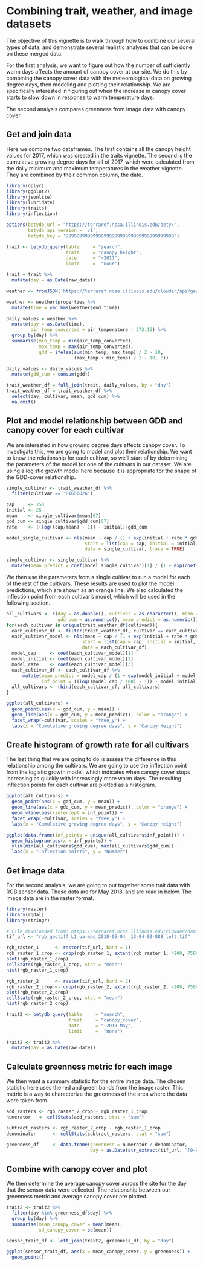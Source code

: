 # Combining trait, weather, and image datasets

The objective of this vignette is to walk through how to combine our several types of data, and demonstrate several realistic analyses that can be done on these merged data. 

For the first analysis, we want to figure out how the number of sufficiently warm days affects the amount of canopy cover at our site. We do this by combining the canopy cover data with the meteorological data on growing degree days, then modeling and plotting their relationship. We are specifically interested in figuring out when the increase in canopy cover starts to slow down in response to warm temperature days. 

The second analysis compares greenness from image data with canopy cover. 

## Get and join data

Here we combine two dataframes. 
The first contains all the canopy height values for 2017, which was created in the traits vignette. 
The second is the cumulative growing degree days for all of 2017, which were calculated from the daily minimum and maximum temperatures in the weather vignette. 
They are combined by their common column, the date. 

```r
library(dplyr)
library(ggplot2)
library(jsonlite)
library(lubridate)
library(traits)
library(inflection)

options(betydb_url = "https://terraref.ncsa.illinois.edu/bety/",
        betydb_api_version = 'v1', 
        betydb_key = '9999999999999999999999999999999999999999')
```

```r
trait <- betydb_query(table     = "search", 
                      trait     = "canopy_height", 
                      date      = "~2017",
                      limit     =  "none")

trait = trait %>% 
  mutate(day = as.Date(raw_date))
```

```r
weather <- fromJSON('https://terraref.ncsa.illinois.edu/clowder/api/geostreams/datapoints?stream_id=46431&since=2017-01-01&until=2017-12-31', flatten = FALSE)

weather <- weather$properties %>% 
  mutate(time = ymd_hms(weather$end_time))

daily_values = weather %>% 
  mutate(day = as.Date(time), 
         air_temp_converted = air_temperature - 273.15) %>% 
  group_by(day) %>% 
  summarise(min_temp = min(air_temp_converted), 
            max_temp = max(air_temp_converted), 
            gdd = ifelse(sum(min_temp, max_temp) / 2 > 10, 
                         (max_temp + min_temp) / 2 - 10, 0))

daily_values <- daily_values %>% 
  mutate(gdd_cum = cumsum(gdd))
```

```r
trait_weather_df = full_join(trait, daily_values, by = "day")
trait_weather_df = trait_weather_df %>% 
  select(day, cultivar, mean, gdd_cum) %>% 
  na.omit()
```

## Plot and model relationship between GDD and canopy cover for each cultivar

We are interested in how growing degree days affects canopy cover. 
To investigate this, we are going to model and plot their relationship. 
We want to know the relationship for each cultivar, so we'll start of by determining the parameters of the model for one of the cultivars in our dataset. 
We are using a logistic growth model here because it is appropriate for the shape of the GDD-cover relationship. 

```r
single_cultivar <- trait_weather_df %>% 
  filter(cultivar == "PI656026")

cap     <- 150
initial <- 25
mean    <- single_cultivar$mean[67]
gdd_cum <- single_cultivar$gdd_cum[67]
rate    <- ((log((cap/mean) - 1)) - initial)/gdd_cum

model_single_cultivar <- nls(mean ~ cap / (1 + exp(initial + rate * gdd_cum)), 
                             start = list(cap = cap, initial = initial, rate = rate),
                             data = single_cultivar, trace = TRUE)

single_cultivar <- single_cultivar %>% 
  mutate(mean_predict = coef(model_single_cultivar)[1] / (1 + exp(coef(model_single_cultivar)[2] + coef(model_single_cultivar)[3] * gdd_cum)))
```

We then use the parameters from a single cultivar to run a model for each of the rest of the cultivars. 
These results are used to plot the model predictions, which are shown as an orange line. 
We also calculated the inflection point from each cultivar's model, which will be used in the following section. 

```r
all_cultivars <- c(day = as.double(), cultivar = as.character(), mean = as.numeric(), 
                   gdd_cum = as.numeric(), mean_predict = as.numeric())
for(each_cultivar in unique(trait_weather_df$cultivar)){
  each_cultivar_df <- filter(trait_weather_df, cultivar == each_cultivar)
  each_cultivar_model <- nls(mean ~ cap / (1 + exp(initial + rate * gdd_cum)), 
                            start = list(cap = cap, initial = initial, rate = rate),
                            data = each_cultivar_df)
  model_cap     <- coef(each_cultivar_model)[1]
  model_initial <- coef(each_cultivar_model)[2]
  model_rate    <- coef(each_cultivar_model)[3]
  each_cultivar_df <- each_cultivar_df %>% 
      mutate(mean_predict = model_cap / (1 + exp(model_initial + model_rate * gdd_cum)), 
             inf_point = ((log((model_cap / 100) - 1)) - model_initial) / model_rate)
  all_cultivars <- rbind(each_cultivar_df, all_cultivars)
}

ggplot(all_cultivars) +
  geom_point(aes(x = gdd_cum, y = mean)) +
  geom_line(aes(x = gdd_cum, y = mean_predict), color = "orange") +
  facet_wrap(~cultivar, scales = "free_y") +
  labs(x = "Cumulative growing degree days", y = "Canopy Height")
```

## Create histogram of growth rate for all cultivars

The last thing that we are going to do is assess the difference in this relationship among the cultivars. 
We are going to use the inflection point from the logistic growth model, which indicates when canopy cover stops increasing as quickly with increasingly more warm days. 
The resulting inflection points for each cultivar are plotted as a histogram. 

```r
ggplot(all_cultivars) +
  geom_point(aes(x = gdd_cum, y = mean)) +
  geom_line(aes(x = gdd_cum, y = mean_predict), color = "orange") +
  geom_vline(aes(xintercept = inf_point)) +
  facet_wrap(~cultivar, scales = "free_y") +
  labs(x = "Cumulative growing degree days", y = "Canopy Height")

ggplot(data.frame(inf_points = unique(all_cultivars$inf_point))) +
  geom_histogram(aes(x = inf_points)) +
  xlim(min(all_cultivars$gdd_cum), max(all_cultivars$gdd_cum)) +
  labs(x = "Inflection points", y = "Number")
```

## Get image data

For the second analysis, we are going to put together some trait data with RGB sensor data. 
These data are for May 2018, and are read in below. 
The image data are in the raster format. 

```r
library(raster)
library(rgdal)
library(stringr)

# File downloaded from: https://terraref.ncsa.illinois.edu/clowder/datasets/5c507cb74f0c436195ba8eb4?space=5c50512a4f0c436195b9ad67
tif_url <- "rgb_geotiff_L1_ua-mac_2018-05-04__13-04-09-888_left.tif"

rgb_raster_1      <- raster(tif_url, band = 1)
rgb_raster_1_crop <- crop(rgb_raster_1, extent(rgb_raster_1, 4200, 7500, 1800, 4200))
plot(rgb_raster_1_crop)
cellStats(rgb_raster_1_crop, stat = "mean")
hist(rgb_raster_1_crop)

rgb_raster_2      <- raster(tif_url, band = 2)
rgb_raster_2_crop <- crop(rgb_raster_2, extent(rgb_raster_2, 4200, 7500, 1800, 4200))
plot(rgb_raster_2_crop)
cellStats(rgb_raster_2_crop, stat = "mean")
hist(rgb_raster_2_crop)
```

```r
trait2 <- betydb_query(table     = "search", 
                       trait     = "canopy_cover", 
                       date      = "~2018 May",
                       limit     =  "none")

trait2 <- trait2 %>% 
  mutate(day = as.Date(raw_date))
```

## Calculate greenness metric for each image

We then want a summary statistic for the entire image data. 
The chosen statistic here uses the red and green bands from the image raster. 
This metric is a way to characterize the greenness of the area where the data were taken from. 

```r
add_rasters <- rgb_raster_2_crop + rgb_raster_1_crop
numerator   <- cellStats(add_rasters, stat = "sum")

subtract_rasters <- rgb_raster_2_crop - rgb_raster_1_crop
denominator      <- cellStats(subtract_rasters, stat = "sum")

greenness_df     <- data.frame(greenness = numerator / denominator, 
                               day = as.Date(str_extract(tif_url, "[0-9]{4}-[0-9]{2}-[0-9]{2}")))
```

## Combine with canopy cover and plot

We then determine the average canopy cover across the site for the day that the sensor data were collected. 
The relationship between our greenness metric and average canopy cover are plotted. 

```r
trait2 <- trait2 %>% 
  filter(day %in% greenness_df$day) %>% 
  group_by(day) %>% 
  summarise(mean_canopy_cover = mean(mean), 
            sd_canopy_cover = sd(mean))

sensor_trait_df <- left_join(trait2, greenness_df, by = "day")

ggplot(sensor_trait_df, aes(x = mean_canopy_cover, y = greenness)) +
  geom_point()
```
